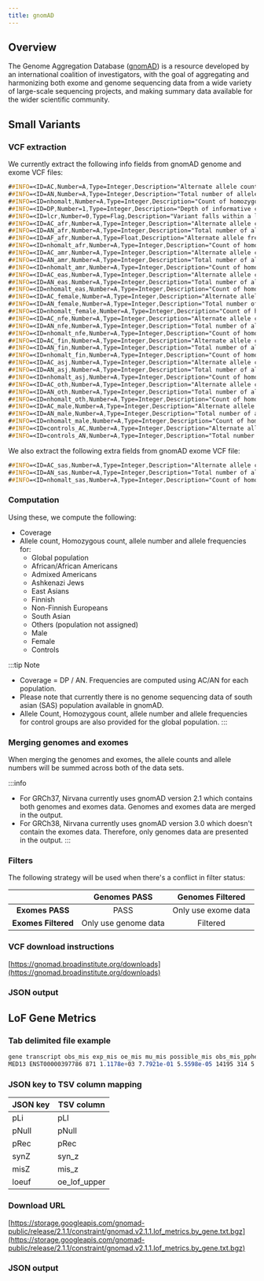 ```yaml
---
title: gnomAD
---
```



## Overview

The Genome Aggregation Database ([gnomAD](https://gnomad.broadinstitute.org/)) is a resource developed by an international coalition of investigators, with the goal of aggregating and harmonizing both exome and genome sequencing data from a wide variety of large-scale sequencing projects, and making summary data available for the wider scientific community.

## Small Variants

### VCF extraction

We currently extract the following info fields from gnomAD genome and exome VCF files:

```scss
##INFO=<ID=AC,Number=A,Type=Integer,Description="Alternate allele count for samples">
##INFO=<ID=AN,Number=A,Type=Integer,Description="Total number of alleles in samples">
##INFO=<ID=nhomalt,Number=A,Type=Integer,Description="Count of homozygous individuals in samples">
##INFO=<ID=DP,Number=1,Type=Integer,Description="Depth of informative coverage for each sample; reads with MQ=255 or with bad mates are filtered">
##INFO=<ID=lcr,Number=0,Type=Flag,Description="Variant falls within a low complexity region">
##INFO=<ID=AC_afr,Number=A,Type=Integer,Description="Alternate allele count for samples of African-American ancestry">
##INFO=<ID=AN_afr,Number=A,Type=Integer,Description="Total number of alleles in samples of African-American ancestry">
##INFO=<ID=AF_afr,Number=A,Type=Float,Description="Alternate allele frequency in samples of African-American ancestry">
##INFO=<ID=nhomalt_afr,Number=A,Type=Integer,Description="Count of homozygous individuals in samples of African-American ancestry">
##INFO=<ID=AC_amr,Number=A,Type=Integer,Description="Alternate allele count for samples of Latino ancestry">
##INFO=<ID=AN_amr,Number=A,Type=Integer,Description="Total number of alleles in samples of Latino ancestry">
##INFO=<ID=nhomalt_amr,Number=A,Type=Integer,Description="Count of homozygous individuals in samples of Latino ancestry">
##INFO=<ID=AC_eas,Number=A,Type=Integer,Description="Alternate allele count for samples of East Asian ancestry">
##INFO=<ID=AN_eas,Number=A,Type=Integer,Description="Total number of alleles in samples of East Asian ancestry">
##INFO=<ID=nhomalt_eas,Number=A,Type=Integer,Description="Count of homozygous individuals in samples of East Asian ancestry">
##INFO=<ID=AC_female,Number=A,Type=Integer,Description="Alternate allele count for female samples">
##INFO=<ID=AN_female,Number=A,Type=Integer,Description="Total number of alleles in female samples">
##INFO=<ID=nhomalt_female,Number=A,Type=Integer,Description="Count of homozygous individuals in female samples">
##INFO=<ID=AC_nfe,Number=A,Type=Integer,Description="Alternate allele count for samples of non-Finnish European ancestry">
##INFO=<ID=AN_nfe,Number=A,Type=Integer,Description="Total number of alleles in samples of non-Finnish European ancestry">
##INFO=<ID=nhomalt_nfe,Number=A,Type=Integer,Description="Count of homozygous individuals in samples of non-Finnish European ancestry">
##INFO=<ID=AC_fin,Number=A,Type=Integer,Description="Alternate allele count for samples of Finnish ancestry">
##INFO=<ID=AN_fin,Number=A,Type=Integer,Description="Total number of alleles in samples of Finnish ancestry">
##INFO=<ID=nhomalt_fin,Number=A,Type=Integer,Description="Count of homozygous individuals in samples of Finnish ancestry">
##INFO=<ID=AC_asj,Number=A,Type=Integer,Description="Alternate allele count for samples of Ashkenazi Jewish ancestry">
##INFO=<ID=AN_asj,Number=A,Type=Integer,Description="Total number of alleles in samples of Ashkenazi Jewish ancestry">
##INFO=<ID=nhomalt_asj,Number=A,Type=Integer,Description="Count of homozygous individuals in samples of Ashkenazi Jewish ancestry">
##INFO=<ID=AC_oth,Number=A,Type=Integer,Description="Alternate allele count for samples of uncertain ancestry">
##INFO=<ID=AN_oth,Number=A,Type=Integer,Description="Total number of alleles in samples of uncertain ancestry">
##INFO=<ID=nhomalt_oth,Number=A,Type=Integer,Description="Count of homozygous individuals in samples of uncertain ancestry">
##INFO=<ID=AC_male,Number=A,Type=Integer,Description="Alternate allele count for male samples">
##INFO=<ID=AN_male,Number=A,Type=Integer,Description="Total number of alleles in male samples">
##INFO=<ID=nhomalt_male,Number=A,Type=Integer,Description="Count of homozygous individuals in male samples">
##INFO=<ID=controls_AC,Number=A,Type=Integer,Description="Alternate allele count for samples in the controls subset">
##INFO=<ID=controls_AN,Number=A,Type=Integer,Description="Total number of alleles in samples in the controls subset">
```

We also extract the following extra fields from gnomAD exome VCF file:

```scss
##INFO=<ID=AC_sas,Number=A,Type=Integer,Description="Alternate allele count for samples of South Asian ancestry">
##INFO=<ID=AN_sas,Number=A,Type=Integer,Description="Total number of alleles in samples of South Asian ancestry">
##INFO=<ID=nhomalt_sas,Number=A,Type=Integer,Description="Count of homozygous individuals in samples of South Asian ancestry">
```

### Computation

Using these, we compute the following:
* Coverage
* Allele count, Homozygous count, allele number and allele frequencies for:
  * Global population
  * African/African Americans
  * Admixed Americans
  * Ashkenazi Jews
  * East Asians
  * Finnish
  * Non-Finnish Europeans
  * South Asian
  * Others (population not assigned)
  * Male
  * Female
  * Controls

:::tip Note
* Coverage = DP / AN. Frequencies are computed using AC/AN for each population.
* Please note that currently there is no genome sequencing data of south asian (SAS) population available in gnomAD.
* Allele Count, Homozygous count, allele number and allele frequencies for control groups are also provided for the global population.
:::

### Merging genomes and exomes

When merging the genomes and exomes, the allele counts and allele numbers will be summed across both of the data sets.

:::info
* For GRCh37, Nirvana currently uses gnomAD version 2.1 which contains both genomes and exomes data. Genomes and exomes data are merged in the output.
* For GRCh38, Nirvana currently uses gnomAD version 3.0 which doesn't contain the exomes data. Therefore, only genomes data are presented in the output.
:::

### Filters

The following strategy will be used when there's a conflict in filter status:

|                     |   **Genomes PASS**   | **Genomes Filtered** |
|:-------------------:|:--------------------:|:--------------------:|
|   **Exomes PASS**   |         PASS         | Only use exome data  |
| **Exomes Filtered** | Only use genome data |       Filtered       |

### VCF download instructions
[https://gnomad.broadinstitute.org/downloads](https://gnomad.broadinstitute.org/downloads)

### JSON output

<JSONV />

## LoF Gene Metrics

### Tab delimited file example

```scss
gene transcript obs_mis exp_mis oe_mis mu_mis possible_mis obs_mis_pphen exp_mis_pphen oe_mis_pphen possible_mis_pphen obs_syn exp_syn oe_syn mu_syn possible_syn obs_lof mu_lof possible_lof exp_lof pLI pNull pRec oe_lof oe_syn_lower oe_syn_upper oe_mis_lower oe_mis_upper oe_lof_lower oe_lof_upper constraint_flag syn_zmis_z lof_z oe_lof_upper_rank oe_lof_upper_bin oe_lof_upper_bin_6 n_sites classic_caf max_af no_lofs obs_het_lof obs_hom_lof defined p exp_hom_lof classic_caf_afr classic_caf_amr classic_caf_asj classic_caf_eas classic_caf_fin classic_caf_nfe classic_caf_oth classic_caf_sas p_afr p_amr p_asj p_eas p_fin p_nfep_oth p_sas transcript_type gene_id transcript_level cds_length num_coding_exons gene_type gene_length exac_pLI exac_obs_lof exac_exp_lof exac_oe_lof brain_expression chromosome start_positionend_position
MED13 ENST00000397786 871 1.1178e+03 7.7921e-01 5.5598e-05 14195 314 5.2975e+02 5.9273e-01 6708 422 3.8753e+02 1.0890e+00 1.9097e-05 4248 0 4.9203e-06 1257 9.8429e+01 1.0000e+00 8.9436e-40 1.8383e-16 0.0000e+00 1.0050e+00 1.1800e+00 7.3600e-01 8.2400e-01 0.0000e+00 3.0000e-02 -1.3765e+00 2.6232e+00 9.1935e+00 0 0 0 2 1.2058e-05 8.0492e-06 124782 3 0 124785 1.2021e-05 1.8031e-05 0.0000e+00 0.0000e+00 0.0000e+00 0.0000e+00 9.2812e-05 8.8571e-06 0.0000e+00 0.0000e+00 0.0000e+00 0.0000e+00 0.0000e+00 0.0000e+00 9.2760e-05 8.8276e-06 0.0000e+00 0.0000e+00 protein_coding ENSG00000108510 2 6522 30 protein_coding 122678 1.0000e+00 0 6.4393e+01 0.0000e+00 NA 17 60019966 60142643
```

### JSON key to TSV column mapping
| JSON key | TSV column   |
|----------|--------------|
| pLi      | pLI          |
| pNull    | pNull        |
| pRec     | pRec         |
| synZ     | syn_z        |
| misZ     | mis_z        |
| loeuf    | oe_lof_upper |

### Download URL
[https://storage.googleapis.com/gnomad-public/release/2.1.1/constraint/gnomad.v2.1.1.lof_metrics.by_gene.txt.bgz](https://storage.googleapis.com/gnomad-public/release/2.1.1/constraint/gnomad.v2.1.1.lof_metrics.by_gene.txt.bgz)

### JSON output

<JSONG />
